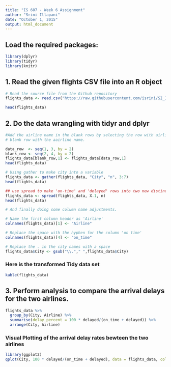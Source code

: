 ```yaml
---
title: "IS 607 - Week 6 Assignment"
author: "Srini Illapani"
date: "October 1, 2015"
output: html_document
---
```



## Load the required packages:

```r
library(dplyr)
library(tidyr)
library(knitr)
```

## 1. Read the given flights CSV file into an R object

```r
# Read the source file from the Github repository
flights_data <- read.csv("https://raw.githubusercontent.com/isrini/SI_IS607/master/flights_data.csv")

head(flights_data)
```

## 2.  Do the data wrangling with tidyr and dplyr


```r
#Add the airline name in the blank rows by selecting the row with airline name and updating the  
# blank row with the aairline name.

data_row  <- seq(1, 3, by = 2)
blank_row <- seq(2, 4, by = 2)
flights_data[blank_row,1] <- flights_data[data_row,1]
head(flights_data)
```




```r
# Using gather to make city into a variable
flights_data <- gather(flights_data, "City", "n", 3:7)
head(flights_data)
```



```r
## use spread to make 'on-time' and 'delayed' rows into two new distinct columns
flights_data <- spread(flights_data, X.1, n)
head(flights_data)
```



```r
# And finally doing some column name adjustments.

# Name the first column header as 'Airline'
colnames(flights_data)[1] <- "Airline"

# Replace the space with the hyphen for the column 'on time'
colnames(flights_data)[4] <- "on_time"

# Replace the . in the city names with a space
flights_data$City <- gsub("\\."," ",flights_data$City)

```


### Here is the transformed Tidy data set

```r
kable(flights_data)
```

## 3. Perform analysis to compare the arrival delays for the two airlines.

```r
flights_data %>% 
  group_by(City, Airline) %>% 
  summarise(delay_percent = 100 * delayed/(on_time + delayed)) %>% 
  arrange(City, Airline)
```


### Visual Plotting of the arrival delay rates bewteen the two airlines


```r
library(ggplot2)
qplot(City, 100 * delayed/(on_time + delayed), data = flights_data, color = Airline, geom = "boxplot")
```



